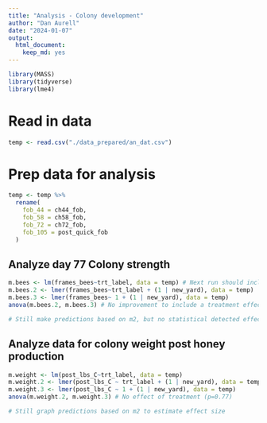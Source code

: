 ```yaml
---
title: "Analysis - Colony development"
author: "Dan Aurell"
date: "2024-01-07"
output:   
  html_document: 
    keep_md: yes
---
```


```r
library(MASS)
library(tidyverse)
library(lme4)
```


# Read in data

```r
temp <- read.csv("./data_prepared/an_dat.csv")
```

# Prep data for analysis

```r
temp <- temp %>% 
  rename(
    fob_44 = ch44_fob,
    fob_58 = ch58_fob,
    fob_72 = ch72_fob,
    fob_105 = post_quick_fob
  )
```



## Analyze day 77 Colony strength

```r
m.bees <- lm(frames_bees~trt_label, data = temp) # Next run should include a yard level random effect
m.bees.2 <- lmer(frames_bees~trt_label + (1 | new_yard), data = temp)
m.bees.3 <- lmer(frames_bees~ 1 + (1 | new_yard), data = temp)
anova(m.bees.2, m.bees.3) # No improvement to include a treatment effect (p=1)

# Still make predictions based on m2, but no statistical detected effect of treatment (p=1)
```

## Analyze data for colony weight post honey production

```r
m.weight <- lm(post_lbs_C~trt_label, data = temp)
m.weight.2 <- lmer(post_lbs_C ~ trt_label + (1 | new_yard), data = temp)
m.weight.3 <- lmer(post_lbs_C ~ 1 + (1 | new_yard), data = temp)
anova(m.weight.2, m.weight.3) # No effect of treatment (p=0.77)

# Still graph predictions based on m2 to estimate effect size
```

